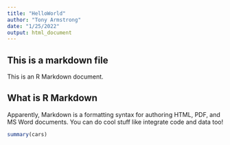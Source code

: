 ```yaml
---
title: "HelloWorld"
author: "Tony Armstrong"
date: "1/25/2022"
output: html_document
---
```


## This is a markdown file

This is an R Markdown document.

## What is R Markdown

Apparently, Markdown is a formatting syntax for authoring HTML, PDF, and MS Word documents. You can do cool stuff like integrate code and data too!

```r
summary(cars)
```

